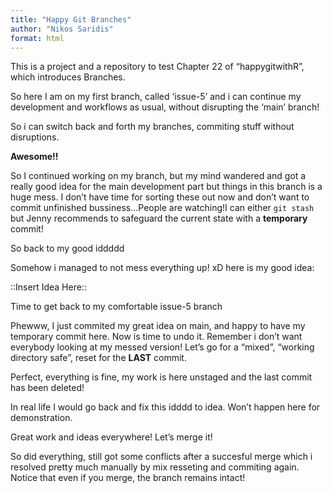 ```yaml
---
title: "Happy Git Branches"
author: "Nikos Saridis"
format: html
---
```


This is a project and a repository to test Chapter 22 of "happygitwithR", which introduces Branches.

So here I am on my first branch, called 'issue-5' and i can continue my
development and workflows as usual, without disrupting the 'main' branch!

So i can switch back and forth my branches, commiting stuff without disruptions.

**Awesome!!**

So I continued working on my branch, but my mind wandered and got a really good
idea for the main development part but things in this branch is a huge mess.
I don't have time for sorting these out now and don't want to commit unfinished
bussiness...People are watching!I can either `git stash` but Jenny recommends
to safeguard the current state with a **temporary** commit!

So back to my good iddddd

Somehow i managed to not mess everything up! xD
here is my good idea:

::Insert Idea Here::

Time to get back to my comfortable issue-5 branch

Phewww, I just commited my great idea on main, and happy to have my temporary 
commit here. Now is time to undo it. Remember i don't want everybody looking 
at my messed version! Let's go for a "mixed", "working directory safe", reset 
for the **LAST** commit.

Perfect, everything is fine, my work is here unstaged and the last commit has been deleted!

In real life I would go back and fix this idddd to idea. Won't happen here for 
demonstration.

Great work and ideas everywhere! Let's merge it!

So did everything, still got some conflicts after a succesful merge which i resolved pretty much manually by mix resseting and commiting again. Notice that even if you merge, the branch remains intact!
